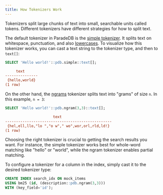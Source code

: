 ```yaml
---
title: How Tokenizers Work
---
```


Tokenizers split large chunks of text into small, searchable units called tokens. Different tokenizers have different strategies for
how to split text.

The default tokenizer in ParadeDB is the [simple tokenizer](/v2/tokenizers/available_tokenizers/simple). It splits
text on whitespace, punctuation, and also [lowercases](/v2/token_filters/lowercase). To visualize how this tokenizer works,
you can cast a text string to the tokenizer type, and then to `text[]`:

```sql
SELECT 'Hello world!'::pdb.simple::text[];
```

```ini Expected Response
     text
---------------
 {hello,world}
(1 row)
```

On the other hand, the [ngrams](/v2/tokenizers/available_tokenizers/ngrams) tokenizer splits text into "grams" of size `n`. In this example, `n = 3`:

```sql
SELECT 'Hello world!'::pdb.ngram(3,3)::text[];
```

```ini Expected Response
                      text
-------------------------------------------------
 {hel,ell,llo,"lo ","o w"," wo",wor,orl,rld,ld!}
(1 row)
```

Choosing the right tokenizer is crucial to getting the search results you want. For instance, the simple tokenizer works best for whole-word matching like "hello" or "world", while the ngram tokenizer enables partial matching.

To configure a tokenizer for a column in the index, simply cast it to the desired tokenizer type:

```sql
CREATE INDEX search_idx ON mock_items
USING bm25 (id, (description::pdb.ngram(3,3)))
WITH (key_field='id');
```
